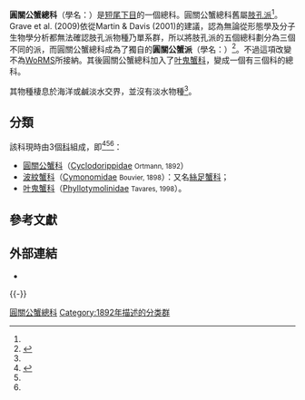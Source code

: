{{Automatic taxobox
| taxon = Cyclodorippoidea
| authority = {{le|阿诺德·爱德华·欧特曼|Arnold Edward Ortmann|Ortmann}}, 1892
| parent_authority = Ortmann, 1892
| subdivision_ranks = [[科_(生物)|科]]
| subdivision = 
*[[圓關公蟹科|圓關公蟹科]]
*[[波紋蟹科|波紋蟹科]]
*[[叶鬼蟹科|叶鬼蟹科]]
}}

'''圓關公蟹總科'''（學名：{{lang|la|Cyclodorippoidea}}）是[[短尾下目|短尾下目]]的一個總科。圓關公蟹總科舊屬[[肢孔派|肢孔派]]<ref name="WoRMS_106704"/>。Grave et al. (2009)依從Martin & Davis (2001)的建議，認為無論從形態學及分子生物學分析都無法確認肢孔派物種乃單系群，所以將肢孔派的五個總科劃分為三個不同的派{{r|Grave 2009|page1=7}}，而圓關公蟹總科成為了獨自的'''圓關公蟹派'''（學名：{{lang|la|Cyclodorippoida}}）<ref name="htshih">{{cite web |url=http://web.nchu.edu.tw/~htshih/crab/cb_list.htm |author=[[施習德|施習德]] |year=2013 |title=Taiwanese Crab List 台灣蟹類總名錄 (modified from Ng et al. 2001, 2008) |access-date=2020-12-23 |language=zh-hant |archive-date=2020-05-07 |archive-url=https://web.archive.org/web/20200507150050/http://web.nchu.edu.tw/~htshih/crab/cb_list.htm |dead-url=no }}</ref>{{r|Grave 2009|page1=7}}。不過這項改變不為[[WoRMS|WoRMS]]所接納。其後圓關公蟹總科加入了[[叶鬼蟹科|叶鬼蟹科]]，變成一個有三個科的總科。

其物種棲息於海洋或鹹淡水交界，並沒有淡水物種<ref name="WoRMS_106704"/>。

==分類==
該科現時由3個[[科_(生物)|科]]組成，即<ref name="Grave 2009">{{cite journal |journal=[[Raffles_Bulletin_of_Zoology|Raffles Bulletin of Zoology]] |year=2009 |volume=Suppl. 21 |pages=1–109 |title=A classification of living and fossil genera of decapod crustaceans |author=Sammy De Grave, N. Dean Pentcheff, Shane T. Ahyong ''et al.'' |url=http://rmbr.nus.edu.sg/rbz/biblio/s21/s21rbz1-109.pdf |deadurl=yes |archiveurl=https://web.archive.org/web/20110606064728/http://rmbr.nus.edu.sg/rbz/biblio/s21/s21rbz1-109.pdf |archivedate=2011-06-06 |access-date=2013-04-12 }}</ref><ref name="htshih" /><ref name="WoRMS_106704"/>：
* [[圓關公蟹科|圓關公蟹科]]（[[Cyclodorippidae|Cyclodorippidae]] <small>Ortmann, 1892</small>）
* [[波紋蟹科|波紋蟹科]]（[[Cymonomidae|Cymonomidae]] <small>Bouvier, 1898</small>）：又名[[絲足蟹科|絲足蟹科]]；
* [[叶鬼蟹科|叶鬼蟹科]]（[[Phyllotymolinidae|Phyllotymolinidae]] <small>Tavares, 1998</small>）。

==參考文獻==
{{reflist |refs=
<ref name="WoRMS_106704">{{WoRMS |id=106704
 |title=Cyclodorippoidea Ortmann, 1892
 |last1=Davie |first1=Peter
 |last2=Cuvelier|first2=Daphne
 |last3=Türkay |first3=Michael
 |date=2009-12-15 |access-date=2020-12-23 }}</ref>
}}

==外部連結==
{{commonscat|Cyclodorippoidea}}
*{{Wikispecies-inline|Cyclodorippoidea}}
{{Brachyura}}
{{-}}
{{Taxonbar}}
[[Category:圓關公蟹總科|]]
[[Category:1892年描述的分类群|Category:1892年描述的分类群]]